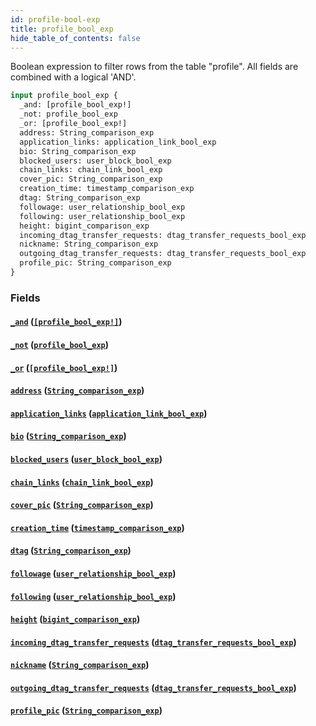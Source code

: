 ```yaml
---
id: profile-bool-exp
title: profile_bool_exp
hide_table_of_contents: false
---
```


Boolean expression to filter rows from the table "profile". All fields are combined with a logical 'AND'.

```graphql
input profile_bool_exp {
  _and: [profile_bool_exp!]
  _not: profile_bool_exp
  _or: [profile_bool_exp!]
  address: String_comparison_exp
  application_links: application_link_bool_exp
  bio: String_comparison_exp
  blocked_users: user_block_bool_exp
  chain_links: chain_link_bool_exp
  cover_pic: String_comparison_exp
  creation_time: timestamp_comparison_exp
  dtag: String_comparison_exp
  followage: user_relationship_bool_exp
  following: user_relationship_bool_exp
  height: bigint_comparison_exp
  incoming_dtag_transfer_requests: dtag_transfer_requests_bool_exp
  nickname: String_comparison_exp
  outgoing_dtag_transfer_requests: dtag_transfer_requests_bool_exp
  profile_pic: String_comparison_exp
}
```

### Fields

#### [`_and`](#) ([`[profile_bool_exp!]`](../inputs/profile-bool-exp))

#### [`_not`](#) ([`profile_bool_exp`](../inputs/profile-bool-exp))

#### [`_or`](#) ([`[profile_bool_exp!]`](../inputs/profile-bool-exp))

#### [`address`](#) ([`String_comparison_exp`](../inputs/string-comparison-exp))

#### [`application_links`](#) ([`application_link_bool_exp`](../inputs/application-link-bool-exp))

#### [`bio`](#) ([`String_comparison_exp`](../inputs/string-comparison-exp))

#### [`blocked_users`](#) ([`user_block_bool_exp`](../inputs/user-block-bool-exp))

#### [`chain_links`](#) ([`chain_link_bool_exp`](../inputs/chain-link-bool-exp))

#### [`cover_pic`](#) ([`String_comparison_exp`](../inputs/string-comparison-exp))

#### [`creation_time`](#) ([`timestamp_comparison_exp`](../inputs/timestamp-comparison-exp))

#### [`dtag`](#) ([`String_comparison_exp`](../inputs/string-comparison-exp))

#### [`followage`](#) ([`user_relationship_bool_exp`](../inputs/user-relationship-bool-exp))

#### [`following`](#) ([`user_relationship_bool_exp`](../inputs/user-relationship-bool-exp))

#### [`height`](#) ([`bigint_comparison_exp`](../inputs/bigint-comparison-exp))

#### [`incoming_dtag_transfer_requests`](#) ([`dtag_transfer_requests_bool_exp`](../inputs/dtag-transfer-requests-bool-exp))

#### [`nickname`](#) ([`String_comparison_exp`](../inputs/string-comparison-exp))

#### [`outgoing_dtag_transfer_requests`](#) ([`dtag_transfer_requests_bool_exp`](../inputs/dtag-transfer-requests-bool-exp))

#### [`profile_pic`](#) ([`String_comparison_exp`](../inputs/string-comparison-exp))
